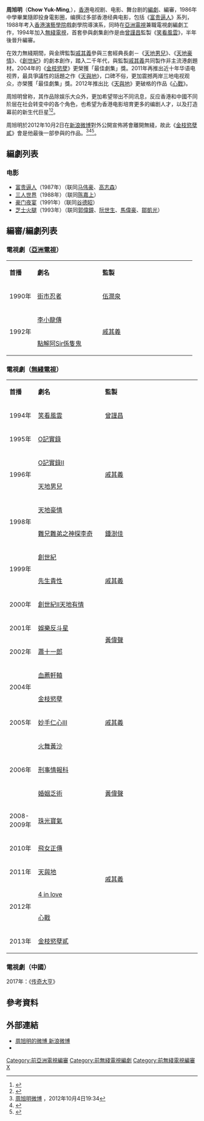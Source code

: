 '''周旭明'''（'''Chow Yuk-Ming''',{{bd|？||||catIdx=Z周}}），[[香港|香港]]电视剧、电影、舞台剧的[[編劇|編劇]]、編審，1986年中學畢業隨即投身電影圈，编撰过多部香港经典电影，包括《[[富贵逼人|富贵逼人]]》系列，1988年考入[[香港演藝學院|香港演藝學院]]戲劇學院導演系，同時在[[亞洲電視|亞洲電視]]兼職電視劇編劇工作，1994年加入[[無綫電視|無綫電視]]，首套參與劇集創作是由[[曾謹昌|曾謹昌]]監製《[[笑看風雲|笑看風雲]]》，半年後晉升編審。

在效力無綫期間，與金牌監製[[戚其義|戚其義]]參與三套經典長劇－《[[天地男兒|天地男兒]]》、《[[天地豪情|天地豪情]]》、《[[創世紀_(電視劇)|創世紀]]》的劇本創作，踏入二千年代，與監製[[戚其義|戚其義]]共同製作非主流港劇題材。2004年的《[[金枝慾孽|金枝慾孽]]》更榮獲「最佳劇集」獎。2011年再推出近十年华语电视界，最具爭議性的話題之作《[[天與地_(無綫電視劇)|天與地]]》，口碑不俗，更加震撼两岸三地电视观众，亦榮獲「最佳劇集」獎。2012年推出比《[[天與地_(無綫電視劇)|天與地]]》更破格的作品《[[心戰_(電視劇)|心戰]]》。

周旭明曾称，其作品除娱乐大众外，更加希望带出不同讯息，反应香港和中國不同阶层在社会转变中的各个角色，也希望为香港电影培育更多的编剧人才，以及打造幕前的新生代巨星<ref>{{Cite web |url=http://ent.sina.com.cn/v/h/2011-12-21/15243513780.shtml |title=存档副本 |accessdate=2012-01-04 |archive-date=2020-11-27 |archive-url=https://web.archive.org/web/20201127145807/http://ent.sina.com.cn/v/h/2011-12-21/15243513780.shtml |dead-url=no }}</ref><ref>{{Cite web |url=http://www.fjsen.com/o/2012-01/03/content_7558651.htm |title=存档副本 |access-date=2012-01-04 |archive-url=https://web.archive.org/web/20170315174638/http://www.fjsen.com/o/2012-01/03/content_7558651.htm |archive-date=2017-03-15 |dead-url=yes }}</ref>。

周旭明於2012年10月2日在[[新浪微博|新浪微博]]對外公開宣佈將會離開無綫，故此《[[金枝慾孽貳|金枝慾孽貳]]》會是他最後一部參與的作品。<ref>[http://www.weibo.com/u/1986293424?topnav=1&wvr=3.6&topsug=1#1349355237246 周旭明微博] {{Wayback|url=http://www.weibo.com/u/1986293424?topnav=1&wvr=3.6&topsug=1#1349355237246 |date=20211106023541 }}，2012年10月4日19:34</ref><ref>{{Cite web |url=http://www.ihktv.com/qiqi-yi-zhou-xuming-epoch.html |title=戚其義 周旭明 開天闢地 |access-date=2011-12-12 |archive-date=2020-12-03 |archive-url=https://web.archive.org/web/20201203114201/https://www.ihktv.com/qiqi-yi-zhou-xuming-epoch.html |dead-url=no }}</ref><ref>{{Cite web |url=http://www.ihktv.com/zhou-xuming-dissatisfied-off-the-air-heaven-and-earth.html |title=不滿無綫兩度停播《天與地》 編審周旭明寸台慶馬戲一場 |accessdate=2012-02-12 |archive-date=2012-02-12 |archive-url=https://web.archive.org/web/20120212205645/http://www.ihktv.com/zhou-xuming-dissatisfied-off-the-air-heaven-and-earth.html |dead-url=no }}</ref>。

==編劇列表==
===电影===
*[[富贵逼人|富贵逼人]]（1987年）（联同[[马伟豪|马伟豪]]、[[高志森|高志森]]）
*[[三人世界|三人世界]]（1988年）（联同[[陈嘉上|陈嘉上]]）
*[[豪门夜宴|豪门夜宴]]（1991年）（联同[[谷德眧|谷德眧]]）
*[[芝士火腿|芝士火腿]]（1993年）（联同[[郭偉鐘|郭偉鐘]]、[[阮世生|阮世生]]、[[馬偉豪|馬偉豪]]、[[鄒凱光|鄒凱光]]）

==編審/編劇列表==
===電視劇（[[亞洲電視|亞洲電視]]）===
{|class="wikitable" width="75%"
|- style="background:cornflowerblue; color:white" align=center
|style="width:15%"|'''首播'''||style="width:35%"|'''劇名'''||'''監製'''
|-
|1990年||[[街市忍者|街市忍者]]||[[伍潤泉|伍潤泉]]
|-
|rowspan="2"|1992年||[[李小龍傳|李小龍傳]]||rowspan="2"|[[戚其義|戚其義]]
|-
|[[點解阿Sir係隻鬼|點解阿Sir係隻鬼]]
|}

===電視劇（[[無綫電視|無綫電視]]）===
{|class="wikitable" width="75%"
|- style="background:cornflowerblue; color:white" align=center
|style="width:15%"|'''首播'''||style="width:35%"|'''劇名'''||'''監製'''
|-
|1994年||[[笑看風雲|笑看風雲]]||[[曾謹昌|曾謹昌]]
|-
|1995年||[[O記實錄|O記實錄]]||rowspan="4"|[[戚其義|戚其義]]
|-
|rowspan="2"|1996年||[[O記實錄II|O記實錄II]]
|-
|[[天地男兒|天地男兒]]
|-
|rowspan="2"|1998年||[[天地豪情|天地豪情]]
|-
|[[難兄難弟之神探李奇|難兄難弟之神探李奇]]||[[鍾澍佳|鍾澍佳]]
|-
|rowspan="2"|1999年||[[創世紀_(電視劇)|創世紀]]||rowspan="3"|[[戚其義|戚其義]]
|-
|[[先生貴性|先生貴性]]
|-
|2000年||[[創世紀_(電視劇)|創世紀II天地有情]]
|-
|2001年||[[娛樂反斗星|娛樂反斗星]]||rowspan="2"|[[黃偉聲|黃偉聲]]
|-
|2002年||[[蕭十一郎_(2002年香港電視劇)|蕭十一郎]]
|-
|rowspan="2"|2004年||[[血薦軒轅|血薦軒轅]]||rowspan="5"|[[戚其義|戚其義]]
|-
|[[金枝慾孽|金枝慾孽]]
|-
|2005年||[[妙手仁心III|妙手仁心III]]
|-
|rowspan="3"|2006年||[[火舞黃沙|火舞黃沙]]
|-
|[[刑事情報科_(電視劇)|刑事情報科]]
|-
|[[婚姻乏術|婚姻乏術]]||[[黃偉聲|黃偉聲]]
|-
|2008-2009年||[[珠光寶氣_(電視劇)|珠光寶氣]]||rowspan="6"|[[戚其義|戚其義]]
|-
|2010年||[[飛女正傳|飛女正傳]]
|-
|2011年||[[天與地_(無綫電視劇)|天與地]]
|-
|rowspan="2"|2012年||[[4_in_Love_(電視劇)|4 in love]]
|-
|[[心戰_(電視劇)|心戰]]
|-
|2013年||[[金枝慾孽貳|金枝慾孽貳]]
|}

===電視劇（中國）===
2017年：《[[传奇大亨|传奇大亨]]》

== 參考資料 ==
{{reflist}}

== 外部連結 ==
*[http://weibo.com/n/%E5%91%A8%E6%97%AD%E6%98%8E 周旭明的微博 新浪微博] {{Wayback|url=http://weibo.com/n/%E5%91%A8%E6%97%AD%E6%98%8E |date=20211108162235 }}
*{{hkmdb name|6932}}

{{DEFAULTSORT:Zhou xuming}}
[[Category:前亞洲電視編審|Category:前亞洲電視編審]]
[[Category:前無綫電視編劇|Category:前無綫電視編劇]]
[[Category:前無綫電視編審|Category:前無綫電視編審]]
[[Category:周姓|X]]